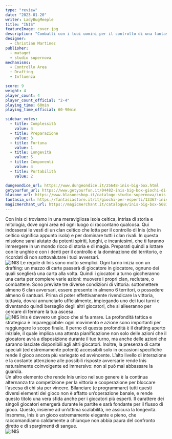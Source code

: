 ```yaml
---
type: "review"
date: "2023-01-20"
writer: LadyBugMeeple
title: "INIS"
featureImage: cover.jpg
description: "Combatti con i tuoi uomini per il controllo di una fantastica isola celtica"
designer:
  - Christian Martinez
publisher:
  - matagot
  - studio supernova
mechanisms:
  - Controllo Area
  - Drafting
  - Influenza

score: 9
weight: 4
player_count: 4
player_count_official: "2-4"
playing_time: 60min
playing_time_official: 60-90min

sidebar_votes:
  - title: Complessità
    value: 4
  - title: Preparazione
    value: 3
  - title: Fortuna
    value: 1
  - title: Longevità
    value: 5
  - title: Componenti
    value: 4
  - title: Portabilità
    value: 2

dungeondice_url: https://www.dungeondice.it/25648-inis-big-box.html
getyourfun_url: https://www.getyourfun.it/04482-inis-big-box-giochi-di-carte.html
blasone_url: https://www.blasoneshop.it/catalogo-studio-supernova/inis-big-box-91-1181
fantasia_url: https://fantasiastore.it/it/giochi-per-esperti/13367-inis-big-box.html
magicmerchant_url: https://magicmerchant.it/catalogue/inis-big-box-56819/
---
```


<Setting>
  Con Inis ci troviamo in una meravigliosa isola celtica, intrisa di storia e
  mitologia, dove ogni area ed ogni luogo ci raccontano qualcosa. Qui indosserai
  le vesti di un clan celtico che lotta per il controllo di Inis (che in celtico
  significa appunto isola) e per dominare tutti i clan rivali. In questa
  missione sarai aiutato da potenti spiriti, luoghi, e incantesimi, che ti
  faranno immergere in un mondo ricco di storia e di magia. Preparati quindi a
  lottare con le unghie e con i denti per il controllo e la dominazione del
  territorio, e ricordati di non sottovalutare i tuoi avversari.
  <br />
</Setting>

<img src="./game1.jpg" alt="INIS" />

<Rules>
  Le regole di Inis sono molto semplici. Ogni turno inizia con un drafting: un
  mazzo di carte passerà di giocatore in giocatore, ognuno dei quali sceglierà
  una carta alla volta. Quindi i giocatori a turno giocheranno una carta per
  compiere varie azioni: muovere i propri clan, reclutare, o combattere. Sono
  previste tre diverse condizioni di vittoria: sottomettere almeno 6 clan
  avversari, essere presente in almeno 6 territori, o possedere almeno 6
  santuari. Prima di poter effettivamente rivendicare la vittoria, tuttavia,
  dovrai annunciarlo ufficialmente, impiegando uno dei tuoi turni e diventando
  quindi bersaglio degli altri giocatori, che si alleeranno per cercare di
  fermare la tua ascesa. <br />
</Rules>

<img src="./game2.jpg" alt="INIS" />

<Feedback>
  Inis è davvero un gioco che si fa amare. La profondità tattica e strategica è
  impareggiabile: ogni movimento e azione sono importanti per raggiungere lo
  scopo finale. Il perno di questa profondità è il drafting aperto iniziale, il
  quale implica una attenta pianificazione non solo delle azioni che il
  giocatore avrà a disposizione durante il tuo turno, ma anche delle azioni che
  saranno lasciate disponibili agli altri giocatori. Inoltre, la presenza di
  carte speciali (ed estremamente potenti) accessibili solo in occasioni
  specifiche rende il gioco ancora più variegato ed avvincente. L’alto livello
  di interazione e la costante attenzione alle possibili risposte avversarie
  rende Inis naturalmente coinvolgente ed immersivo: non si può mai abbassare la
  guardia. <br />
  Un altro elemento che rende Inis unico nel suo genere è la continua alternanza
  tra competizione per la vittoria e cooperazione per bloccare l'ascesa di chi sta
  per vincere. Bilanciare (e programmare) tutti questi diversi elementi del gioco
  non è affatto un’operazione banale, e rende questo titolo una vera sfida anche
  per i giocatori più esperti. Il carattere dei singoli giocatori emergerà durante
  le partite e sarà fondante per il flusso di gioco. Questo, insieme ad un’ottima
  scalabilità, ne assicura la longevità. <br />
  Insomma, Inis è un gioco estremamente elegante e pieno, che raccomandiamo
  caldamente a chiunque non abbia paura del confronto diretto e di spargimenti
  di sangue.
  <br />
</Feedback>

<img src="./game3.jpg" alt="INIS" />
